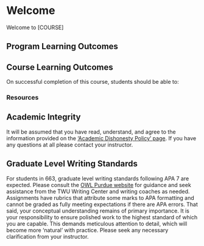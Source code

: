 # Welcome {-}

Welcome to [COURSE]




## Program Learning Outcomes {-}



## Course Learning Outcomes {-}
On successful completion of this course, students should be able to:




### Resources {-}



::: {.callout-caution}
## Academic Integrity

It will be assumed that you have read, understand, and agree to the information provided on the ['Academic Dishonesty Policy' page](https://www.twu.ca/about-us/policies-guidelines/university-policies/academic-misconduct-fraud){target="_blank"}. If you have any questions at all please contact your instructor.
:::

## Graduate Level Writing Standards {-}

For students in 663, graduate level writing standards following APA 7 are expected. Please consult the [OWL Purdue website](https://owl.purdue.edu/owl/research_and_citation/apa_style/apa_style_introduction.html){target="_blank"} for guidance and seek assistance from the TWU Writing Center and writing coaches as needed. Assignments have rubrics that attribute some marks to APA formatting and cannot be graded as fully meeting expectations if there are APA errors. That said, your conceptual understanding remains of primary importance. It is your responsibility to ensure polished work to the highest standard of which you are capable. This demands meticulous attention to detail, which will become more 'natural' with practice. Please seek any necessary clarification from your instructor.

